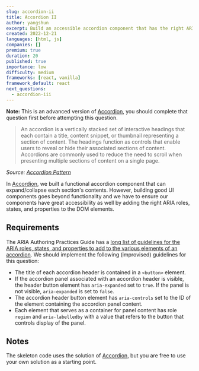 ```yaml
---
slug: accordion-ii
title: Accordion II
author: yangshun
excerpt: Build an accessible accordion component that has the right ARIA roles, states, and properties
created: 2022-12-21
languages: [html, js]
companies: []
premium: true
duration: 20
published: true
importance: low
difficulty: medium
frameworks: [react, vanilla]
framework_default: react
next_questions:
  - accordion-iii
---
```


**Note:** This is an advanced version of [Accordion](/questions/user-interface/accordion), you should complete that question first before attempting this question.

> An accordion is a vertically stacked set of interactive headings that each contain a title, content snippet, or thumbnail representing a section of content. The headings function as controls that enable users to reveal or hide their associated sections of content. Accordions are commonly used to reduce the need to scroll when presenting multiple sections of content on a single page.

_Source: [Accordion Pattern](https://www.w3.org/WAI/ARIA/apg/patterns/accordion/)_

In [Accordion](/questions/user-interface/accordion), we built a functional accordion component that can expand/collapse each section's contents. However, building good UI components goes beyond functionality and we have to ensure our components have great accessibility as well by adding the right ARIA roles, states, and properties to the DOM elements.

## Requirements

The ARIA Authoring Practices Guide has a [long list of guidelines for the ARIA roles, states, and properties to add to the various elements of an accordion](https://www.w3.org/WAI/ARIA/apg/patterns/accordion/). We should implement the following (improvised) guidelines for this question:

- The title of each accordion header is contained in a `<button>` element.
- If the accordion panel associated with an accordion header is visible, the header button element has `aria-expanded` set to `true`. If the panel is not visible, `aria-expanded` is set to `false`.
- The accordion header button element has `aria-controls` set to the ID of the element containing the accordion panel content.
- Each element that serves as a container for panel content has role `region` and `aria-labelledby` with a value that refers to the button that controls display of the panel.

## Notes

The skeleton code uses the solution of [Accordion](/questions/user-interface/accordion), but you are free to use your own solution as a starting point.

